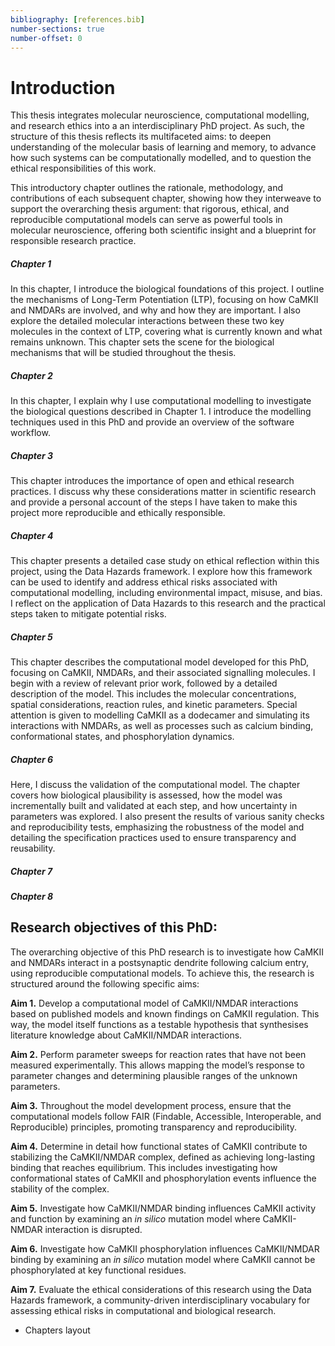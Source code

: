 ```yaml
---
bibliography: [references.bib]
number-sections: true
number-offset: 0
---
```


# Introduction {.unnumbered}

This thesis integrates molecular neuroscience, computational modelling, and research ethics into a an interdisciplinary PhD project. As such, the structure of this thesis reflects its multifaceted aims: to deepen understanding of the molecular basis of learning and memory, to advance how such systems can be computationally modelled, and to question the ethical responsibilities of this work.

This introductory chapter outlines the rationale, methodology, and contributions of each subsequent chapter, showing how they interweave to support the overarching thesis argument: that rigorous, ethical, and reproducible computational models can serve as powerful tools in molecular neuroscience, offering both scientific insight and a blueprint for responsible research practice.

##### Chapter 1 {.unnumbered}
In this chapter, I introduce the biological foundations of this project. I outline the mechanisms of Long-Term Potentiation (LTP), focusing on how CaMKII and NMDARs are involved, and why and how they are important. I also explore the detailed molecular interactions between these two key molecules in the context of LTP, covering what is currently known and what remains unknown. This chapter sets the scene for the biological mechanisms that will be studied throughout the thesis.

##### Chapter 2 {.unnumbered}
In this chapter, I explain why I use computational modelling to investigate the biological questions described in Chapter 1. I introduce the modelling techniques used in this PhD and provide an overview of the software workflow. 

##### Chapter 3 {.unnumbered}
This chapter introduces the importance of open and ethical research practices. I discuss why these considerations matter in scientific research and provide a personal account of the steps I have taken to make this project more reproducible and ethically responsible.

##### Chapter 4 {.unnumbered}
This chapter presents a detailed case study on ethical reflection within this project, using the Data Hazards framework. I explore how this framework can be used to identify and address ethical risks associated with computational modelling, including environmental impact, misuse, and bias. I reflect on the application of Data Hazards to this research and the practical steps taken to mitigate potential risks.

##### Chapter 5 {.unnumbered}
This chapter describes the computational model developed for this PhD, focusing on CaMKII, NMDARs, and their associated signalling molecules. I begin with a review of relevant prior work, followed by a detailed description of the model. This includes the molecular concentrations, spatial considerations, reaction rules, and kinetic parameters. Special attention is given to modelling CaMKII as a dodecamer and simulating its interactions with NMDARs, as well as processes such as calcium binding, conformational states, and phosphorylation dynamics.

##### Chapter 6 {.unnumbered}
Here, I discuss the validation of the computational model. The chapter covers how biological plausibility is assessed, how the model was incrementally built and validated at each step, and how uncertainty in parameters was explored. I also present the results of various sanity checks and reproducibility tests, emphasizing the robustness of the model and detailing the specification practices used to ensure transparency and reusability.

##### Chapter 7 {.unnumbered}

##### Chapter 8 {.unnumbered}


## Research objectives of this PhD: {.unnumbered}
The overarching objective of this PhD research is to investigate how CaMKII and NMDARs interact in a postsynaptic dendrite following calcium entry, using reproducible computational models. To achieve this, the research is structured around the following specific aims:

**Aim 1.** Develop a computational model of CaMKII/NMDAR interactions based on published models and known findings on CaMKII regulation. This way, the model itself functions as a testable hypothesis that synthesises literature knowledge about CaMKII/NMDAR interactions.

**Aim 2.** Perform parameter sweeps for reaction rates that have not been measured experimentally. This allows mapping the model's response to parameter changes and determining plausible ranges of the unknown parameters.

**Aim 3.** Throughout the model development process, ensure that the computational models follow FAIR (Findable, Accessible, Interoperable, and Reproducible) principles, promoting transparency and reproducibility. 

**Aim 4.** Determine in detail how functional states of CaMKII contribute to stabilizing the CaMKII/NMDAR complex, defined as achieving long-lasting binding that reaches equilibrium. This includes investigating how conformational states of CaMKII and phosphorylation events influence the stability of the complex.

**Aim 5.** Investigate how CaMKII/NMDAR binding influences CaMKII activity and function by examining an _in silico_ mutation model where CaMKII-NMDAR interaction is disrupted. 

**Aim 6.** Investigate how CaMKII phosphorylation influences CaMKII/NMDAR binding by examining an _in silico_ mutation model where CaMKII cannot be phosphorylated at key functional residues.  

**Aim 7.** Evaluate the ethical considerations of this research using the Data Hazards framework, a community-driven interdisciplinary vocabulary for assessing ethical risks in computational and biological research. 


- Chapters layout